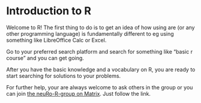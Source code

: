 # Introduction to R {#intro}

Welcome to R! The first thing to do is to get an idea of how using are (or any other programming language) is fundamentally different to eg using something like LibreOffice Calc or Excel. 

Go to your preferred search platform and search for something like "basic r course" and you can get going.

After you have the basic knowledge and a vocabulary on R, you are ready to start searching for solutions to your problems.

For further help, your are always welcome to ask others in the group or you can join [the neuRo-R-group on Matrix](https://matrix.to/#/#neuro-auh:matrix.org). Just follow the link.
